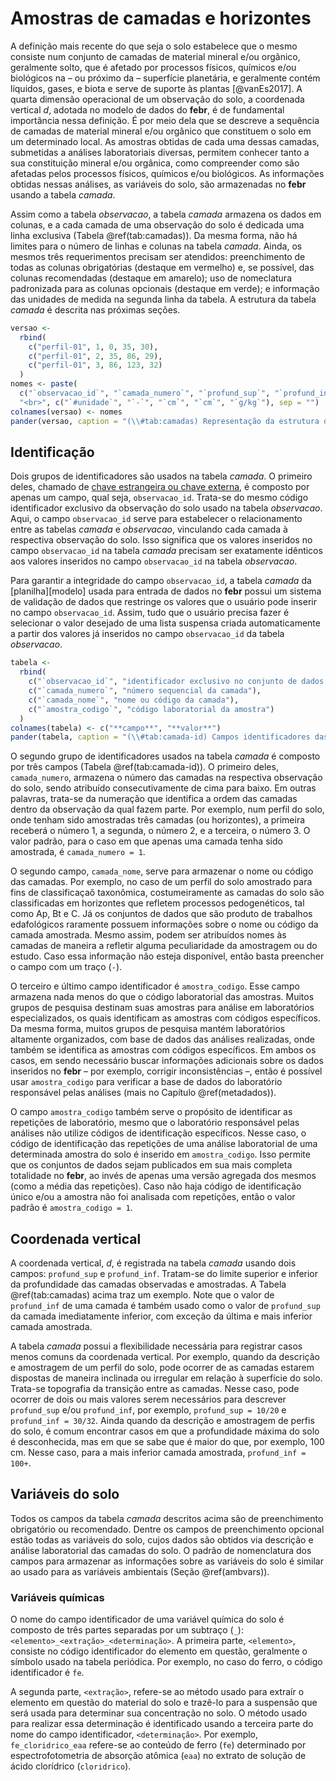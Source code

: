 # Amostras de camadas e horizontes {#camadas}

A definição mais recente do que seja o solo estabelece que o mesmo consiste num conjunto de camadas de material mineral e/ou orgânico, geralmente solto, que é afetado por processos físicos, químicos e/ou biológicos na -- ou próximo da -- superfície planetária, e geralmente contém líquidos, gases, e biota e serve de suporte às plantas [@vanEs2017]. A quarta dimensão operacional de um observação do solo, a coordenada vertical *d*, adotada no modelo de dados do **febr**, é de fundamental importância nessa definição. É por meio dela que se descreve a sequência de camadas de material mineral e/ou orgânico que constituem o solo em um determinado local. As amostras obtidas de cada uma dessas camadas, submetidas a análises laboratoriais diversas, permitem conhecer tanto a sua constituição mineral e/ou orgânica, como compreender como são afetadas pelos processos físicos, químicos e/ou biológicos. As informações obtidas nessas análises, as variáveis do solo, são armazenadas no **febr** usando a tabela *camada*. 

Assim como a tabela *observacao*, a tabela *camada* armazena os dados em colunas, e a cada camada de uma observação do solo é dedicada uma linha exclusiva (Tabela \@ref(tab:camadas)). Da mesma forma, não há limites para o número de linhas e colunas na tabela *camada*. Ainda, os mesmos três requerimentos precisam ser atendidos: preenchimento de todas as colunas obrigatórias (destaque em vermelho) e, se possível, das colunas recomendadas (destaque em amarelo); uso de nomeclatura padronizada para as colunas opcionais (destaque em verde); e informação das unidades de medida na segunda linha da tabela. A estrutura da tabela *camada* é descrita nas próximas seções.

```r
versao <- 
  rbind(
    c("perfil-01", 1, 0, 35, 30),
    c("perfil-01", 2, 35, 86, 29),
    c("perfil-01", 3, 86, 123, 32)
  )
nomes <- paste(
  c("`observacao_id`", "`camada_numero`", "`profund_sup`", "`profund_inf`", "`fe_cloridrico_eaa`"),
  "<br>", c("`#unidade`", "`-`", "`cm`", "`cm`", "`g/kg`"), sep = "")
colnames(versao) <- nomes
pander(versao, caption = "(\\#tab:camadas) Representação da estrutura da tabela *camada*.")
```

## Identificação

Dois grupos de identificadores são usados na tabela *camada*. O primeiro deles, chamado de [chave estrangeira ou chave externa](https://pt.wikipedia.org/wiki/Chave_estrangeira), é composto por apenas um campo, qual seja, `observacao_id`. Trata-se do mesmo código identificador exclusivo da observação do solo usado na tabela *observacao*. Aqui, o campo `observacao_id` serve para estabelecer o relacionamento entre as tabelas *camada* e *observacao*, vinculando cada camada à respectiva observação do solo. Isso significa que os valores inseridos no campo `observacao_id` na tabela *camada* precisam ser exatamente idênticos aos valores inseridos no campo `observacao_id` na tabela *observacao*.

Para garantir a integridade do campo `observacao_id`, a tabela *camada* da [planilha][modelo] usada para entrada de dados no **febr** possui um sistema de validação de dados que restringe os valores que o usuário pode inserir no campo `observacao_id`. Assim, tudo que o usuário precisa fazer é selecionar o valor desejado de uma lista suspensa criada automaticamente a partir dos valores já inseridos no campo `observacao_id` da tabela *observacao*.

```r
tabela <- 
  rbind(
    c("`observacao_id`", "identificador exclusivo no conjunto de dados no **febr**"),
    c("`camada_numero`", "número sequencial da camada"),
    c("`camada_nome`", "nome ou código da camada"),
    c("`amostra_codigo`", "código laboratorial da amostra")
  )
colnames(tabela) <- c("**campo**", "**valor**")
pander(tabela, caption = "(\\#tab:camada-id) Campos identificadores das observações e camadas do solo.")
```

O segundo grupo de identificadores usados na tabela *camada* é composto por três campos (Tabela \@ref(tab:camada-id)). O primeiro deles, `camada_numero`, armazena o número das camadas na respectiva observação do solo, sendo atribuído consecutivamente de cima para baixo. Em outras palavras, trata-se da numeração que identifica a ordem das camadas dentro da observação da qual fazem parte. Por exemplo, num perfil do solo, onde tenham sido amostradas três camadas (ou horizontes), a primeira receberá o número 1, a segunda, o número 2, e a terceira, o número 3. O valor padrão, para o caso em que apenas uma camada tenha sido amostrada, é `camada_numero = 1`.

O segundo campo, `camada_nome`, serve para armazenar o nome ou código das camadas. Por exemplo, no caso de um perfil do solo amostrado para fins de classificaçaõ taxonômica, costumeiramente as camadas do solo são classificadas em horizontes que refletem processos pedogenéticos, tal como Ap, Bt e C. Já os conjuntos de dados que são produto de trabalhos edafológicos raramente possuem informações sobre o nome ou código da camada amostrada. Mesmo assim, podem ser atribuídos nomes às camadas de maneira a refletir alguma peculiaridade da amostragem ou do estudo. Caso essa informação não esteja disponível, então basta preencher o campo com um traço (`-`).

O terceiro e último campo identificador é `amostra_codigo`. Esse campo armazena nada menos do que o código laboratorial das amostras. Muitos grupos de pesquisa destinam suas amostras para análise em laboratórios especializados, os quais identificam as amostras com códigos específicos. Da mesma forma, muitos grupos de pesquisa mantém laboratórios altamente organizados, com base de dados das análises realizadas, onde também se identifica as amostras com códigos específicos. Em ambos os casos, em sendo necessário buscar informações adicionais sobre os dados inseridos no **febr** -- por exemplo, corrigir inconsistências --, então é possível usar `amostra_codigo` para verificar a base de dados do laboratório responsável pelas análises (mais no Capítulo \@ref(metadados)).

O campo `amostra_codigo` também serve o propósito de identificar as repetições de laboratório, mesmo que o laboratório responsável pelas análises não utilize códigos de identificação específicos. Nesse caso, o código de identificação das repetições de uma análise laboratorial de uma determinada amostra do solo é inserido em `amostra_codigo`. Isso permite que os conjuntos de dados sejam publicados em sua mais completa totalidade no **febr**, ao invés de apenas uma versão agregada dos mesmos (como a média das repetições). Caso não haja código de identificação único e/ou a amostra não foi analisada com repetições, então o valor padrão é `amostra_codigo = 1`.

## Coordenada vertical

A coordenada vertical, *d*, é registrada na tabela *camada* usando dois campos: `profund_sup` e `profund_inf`. Tratam-se do limite superior e inferior da profundidade das camadas observadas e amostradas. A Tabela \@ref(tab:camadas) acima traz um exemplo. Note que o valor de `profund_inf` de uma camada é também usado como o valor de `profund_sup` da camada imediatamente inferior, com exceção da última e mais inferior camada amostrada.

A tabela *camada* possui a flexibilidade necessária para registrar casos menos comuns da coordenada vertical. Por exemplo, quando da descrição e amostragem de um perfil do solo, pode ocorrer de as camadas estarem dispostas de maneira inclinada ou irregular em relação à superfície do solo. Trata-se topografia da transição entre as camadas. Nesse caso, pode ocorrer de dois ou mais valores serem necessários para descrever `profund_sup` e/ou `profund_inf`, por exemplo, `profund_sup = 10/20` e `profund_inf = 30/32`. Ainda quando da descrição e amostragem de perfis do solo, é comum encontrar casos em que a profundidade máxima do solo é desconhecida, mas em que se sabe que é maior do que, por exemplo, 100 cm. Nesse caso, para a mais inferior camada amostrada, `profund_inf = 100+`.

## Variáveis do solo

Todos os campos da tabela *camada* descritos acima são de preenchimento obrigatório ou recomendado. Dentre os campos de preenchimento opcional estão todas as variáveis do solo, cujos dados são obtidos via descrição e análise laboratorial das camadas do solo. O padrão de nomenclatura dos campos para armazenar as informações sobre as variáveis do solo é similar ao usado para as variáveis ambientais (Seção \@ref(ambvars)).

### Variáveis químicas 

O nome do campo identificador de uma variável química do solo é composto de três partes separadas por um subtraço (`_`): `<elemento>_<extração>_<determinação>`. A primeira parte, `<elemento>`, consiste no código identificador do elemento em questão, geralmente o símbolo usado na tabela periódica. Por exemplo, no caso do ferro, o código identificador é `fe`.

A segunda parte, `<extração>`, refere-se ao método usado para extraír o elemento em questão do material do solo e trazê-lo para a suspensão que será usada para determinar sua concentração no solo. O método usado para realizar essa determinação é identificado usando a terceira parte do nome do campo identificador, `<determinação>`. Por exemplo, `fe_cloridrico_eaa` refere-se ao conteúdo de ferro (`fe`) determinado por espectrofotometria de absorção atômica (`eaa`) no extrato de solução de ácido clorídrico (`cloridrico`).
